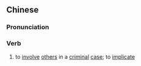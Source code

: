 {{also|株连}}
==Chinese==
{{zh-forms|s=株连}}

===Pronunciation===
{{zh-pron
|m=zhūlián
|c=zyu1 lin4
|mn=qz,xm:chu-liân/zz:ti-liân
|cat=v
}}

===Verb===
{{zh-verb}}

# to [[involve]] [[others]] in a [[criminal]] [[case]]; to [[implicate]]